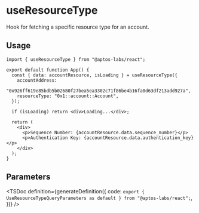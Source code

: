 
# useResourceType

Hook for fetching a specific resource type for an account.

## Usage

```tsx
import { useResourceType } from "@aptos-labs/react";

export default function App() {
  const { data: accountResource, isLoading } = useResourceType({
    accountAddress:
      "0x926ff619e85bdb5b02680f27bea5ea3302c71f86be4b16fa0d63df213add927a",
    resourceType: "0x1::account::Account",
  });

  if (isLoading) return <div>Loading...</div>;

  return (
    <div>
      <p>Sequence Number: {accountResource.data.sequence_number}</p>
      <p>Authentication Key: {accountResource.data.authentication_key}</p>
    </div>
  );
}
```

## Parameters

<TSDoc
  definition={generateDefinition({
    code: `export { UseResourceTypeQueryParameters as default } from "@aptos-labs/react";`,
  })}
/>
